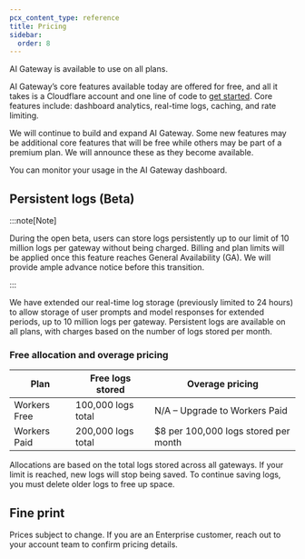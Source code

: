 ```yaml
---
pcx_content_type: reference
title: Pricing
sidebar:
  order: 8
---
```


AI Gateway is available to use on all plans.

AI Gateway’s core features available today are offered for free, and all it takes is a Cloudflare account and one line of code to [get started](/ai-gateway/get-started/). Core features include: dashboard analytics, real-time logs, caching, and rate limiting.

We will continue to build and expand AI Gateway. Some new features may be additional core features that will be free while others may be part of a premium plan. We will announce these as they become available.

You can monitor your usage in the AI Gateway dashboard.

## Persistent logs (Beta)

:::note[Note]

During the open beta, users can store logs persistently up to our limit of 10 million logs per gateway without being charged. Billing and plan limits will be applied once this feature reaches General Availability (GA). We will provide ample advance notice before this transition.

:::

We have extended our real-time log storage (previously limited to 24 hours) to allow storage of user prompts and model responses for extended periods, up to 10 million logs per gateway. Persistent logs are available on all plans, with charges based on the number of logs stored per month.

### Free allocation and overage pricing

| Plan         | Free logs stored   | Overage pricing                      |
| ------------ | ------------------ | ------------------------------------ |
| Workers Free | 100,000 logs total | N/A – Upgrade to Workers Paid        |
| Workers Paid | 200,000 logs total | $8 per 100,000 logs stored per month |

Allocations are based on the total logs stored across all gateways. If your limit is reached, new logs will stop being saved. To continue saving logs, you must delete older logs to free up space.

## Fine print

Prices subject to change. If you are an Enterprise customer, reach out to your account team to confirm pricing details.

